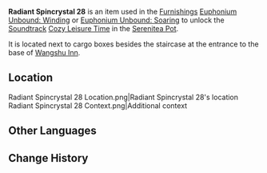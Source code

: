 {{Item Infobox
|id           = 141028
|image        = Item Radiant Spincrystal.png
|type         = Adventure Items
|group        = Radiant Spincrystals
|rarity       = 4
|invCategory  = Precious Items
|description  = This wondrous crystal contains a certain rhythm, like something beautiful woven from delicate silk. These items can be found throughout the mainland or from merchants who collect curios. The tune held within this crystal can be revivified in your [[Serenitea Pot]] using either "[[Euphonium Unbound: Winding]]" or "[[Euphonium Unbound: Soaring]]." The tune contained within this [[Radiant Spincrystal]] is "[[Cozy Leisure Time]]."
|source1      = [[Wangshu Inn]]
|track        = Cozy Leisure Time
}}

'''Radiant Spincrystal 28''' is an item used in the [[Furnishings]] [[Euphonium Unbound: Winding]] or [[Euphonium Unbound: Soaring]] to unlock the [[Soundtrack]] [[Cozy Leisure Time]] in the [[Serenitea Pot]].

It is located next to cargo boxes besides the staircase at the entrance to the base of [[Wangshu Inn]].

==Location==
<gallery hideaddbutton="true" captionalign="center">
Radiant Spincrystal 28 Location.png|Radiant Spincrystal 28's location
Radiant Spincrystal 28 Context.png|Additional context
</gallery>

==Other Languages==
{{Other Languages
|default_hidden = 1
|en      = Radiant Spincrystal 28
|zhs     = 旋曜玉帛・其二十八
|zhs_rm  = Xuán Yào Yùbó - Qí Èrshíbā
|zht     = 旋曜玉帛・其二十八
|zht_rm  = Xuán Yào Yùbó - Qí Èrshíbā
|ja      = 旋曜玉帛・28
|ja_rm   = Sen'you Gyokuhaku - Nijuuhachi{{Assumed}}
|ko      = 빛나는 결정・28
|ko_rm   = 
|es      = Girocristal radiante (28)
|fr      = Gyrocristal radiant 28
|ru      = Лучистый кристалл {{tt|28|}}
|th      = Radiant Spincrystal 28
|vi      = Ngọc Thạch Âm Vang 28
|de      = Strahlender Drehkristall XXVIII
|id      = Radiant Spincrystal 28
|pt      = Cristal Rodopiante Radiante 28
}}

==Change History==
{{Change History|2.6}}